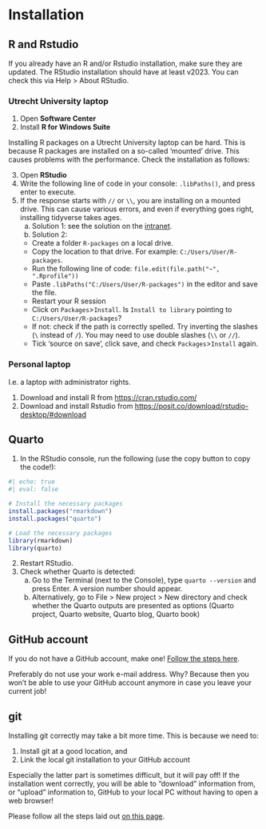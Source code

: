 # Installation

## R and Rstudio 

::: callout-important
If you already have an R and/or Rstudio installation, make sure they are updated. 
The RStudio installation should have at least v2023. 
You can check this via Help > About RStudio.
:::

::: {.panel-tabset}

### Utrecht University laptop

1. Open **Software Center**
2. Install **R for Windows Suite**

Installing R packages on a Utrecht University laptop can be hard. This is 
because R packages are installed on a so-called 'mounted' drive. This causes 
problems with the performance. Check the installation as follows:

3. Open **RStudio**
4. Write the following line of code in your console: `.libPaths()`, and press 
enter to execute.
5. If the response starts with `//` or `\\`, you are installing on a mounted 
drive. This can cause various errors, and even if everything goes right, installing 
tidyverse takes ages.
    a. Solution 1: see the solution on the [intranet](https://intranet.uu.nl/en/current-affairs/announcements/would-you-make-your-solis-laptop-work-more-efficiently).
    b. Solution 2:
      - Create a folder `R-packages` on a local drive. 
      - Copy the location to that drive. For example: `C:/Users/User/R-packages`.
      - Run the following line of code: `file.edit(file.path("~", ".Rprofile"))`
      - Paste `.libPaths("C:/Users/User/R-packages")` in the editor and save the file.
      - Restart your R session
      - Click on `Packages`>`Install`. Is `Install to library` pointing to `C:/Users/User/R-packages`?
      - If not: check if the path is correctly spelled. Try inverting the slashes (`\` instead of `/`). You may need to use double slashes (`\\` or `//`).
      - Tick 'source on save', click save, and check `Packages`>`Install` again. 

### Personal laptop

I.e. a laptop *with* administrator rights.

1. Download and install R from <https://cran.rstudio.com/>
2. Download and install Rstudio from <https://posit.co/download/rstudio-desktop/#download>

:::


## Quarto

1. In the RStudio console, run the following (use the copy button to copy the code!):

```r
#| echo: true
#| eval: false

# Install the necessary packages
install.packages("rmarkdown")
install.packages("quarto")

# Load the necessary packages
library(rmarkdown)
library(quarto)
```

2. Restart RStudio.
3. Check whether Quarto is detected: 
   a. Go to the Terminal (next to the Console), type `quarto --version` and press Enter.
   A version number should appear.
   b. Alternatively, go to File > New project > New directory and check whether the Quarto outputs are presented as options (Quarto project, Quarto website, Quarto blog, Quarto book)

## GitHub account

If you do not have a GitHub account, make one! [Follow the steps here](https://github.com/signup).

::: callout-tip
Preferably do not use your work e-mail address. Why?
Because then you won't be able to use your GitHub account anymore in case you leave your current job!
:::

## git

Installing git correctly may take a bit more time. This is because we need to:

1. Install git at a good location, and
2. Link the local git installation to your GitHub account

Especially the latter part is sometimes difficult, but it will pay off! 
If the installation went correctly, you will be able to "download" information from,
or "upload" information to, GitHub to your local PC without having to open a web browser!

Please follow all the steps laid out [on this page](https://utrechtuniversity.github.io/workshop-computational-reproducibility/git-and-github.html). 

